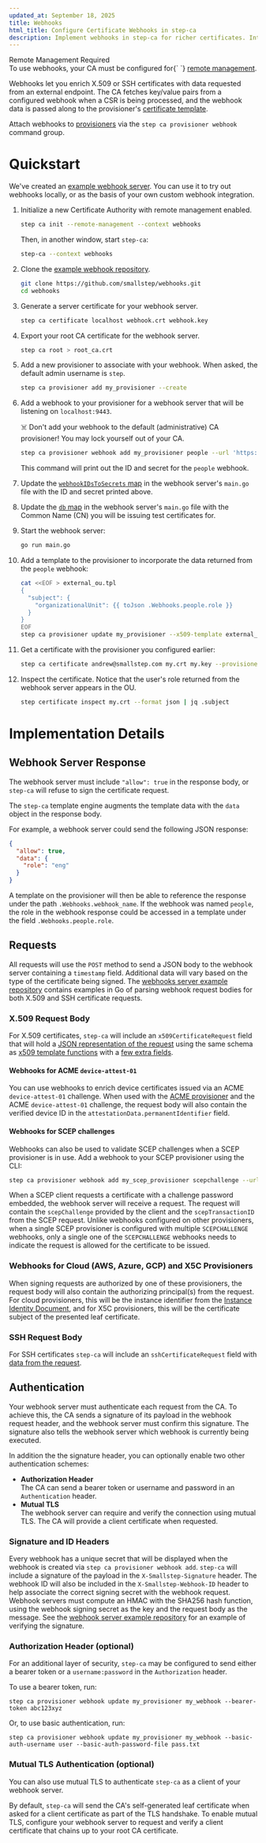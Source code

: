 ```yaml
---
updated_at: September 18, 2025
title: Webhooks
html_title: Configure Certificate Webhooks in step-ca
description: Implement webhooks in step-ca for richer certificates. Integrate external data sources and automate certificate workflows with custom logic.
---
```


<Alert severity="info">
  <AlertTitle>Remote Management Required</AlertTitle>
  <div>
    To use webhooks, your CA must be configured for{` `}
    <a href="https://smallstep.com/docs/step-ca/provisioners#remote-provisioner-management">remote management</a>.
  </div>
</Alert>

Webhooks let you enrich X.509 or SSH certificates with data requested from an external endpoint.
The CA fetches key/value pairs from a configured webhook when a CSR is being processed,
and the webhook data is passed along to the provisioner's [certificate template](./templates.mdx).

Attach webhooks to [provisioners](./provisioners.mdx) via the `step ca provisioner webhook` command group.

# Quickstart

We've created an [example webhook server](https://github.com/smallstep/webhooks).
You can use it to try out webhooks locally,
or as the basis of your own custom webhook integration.

1. Initialize a new Certificate Authority with remote management enabled.

   ```bash
   step ca init --remote-management --context webhooks
   ```

   Then, in another window, start `step-ca`:

   ```bash
   step-ca --context webhooks
   ```

2. Clone the [example webhook repository](https://github.com/smallstep/webhooks).

   ```bash
   git clone https://github.com/smallstep/webhooks.git
   cd webhooks
   ```

3. Generate a server certificate for your webhook server.

   ```bash
   step ca certificate localhost webhook.crt webhook.key
   ```

4. Export your root CA certificate for the webhook server.

   ```bash
   step ca root > root_ca.crt
   ```

5. Add a new provisioner to associate with your webhook.
   When asked, the default admin username is `step`.
 
   ```bash
   step ca provisioner add my_provisioner --create
   ```

6. Add a webhook to your provisioner for a webhook server that will be listening on `localhost:9443`.

   ☠️ Don't add your webhook to the default (administrative) CA provisioner!
   You may lock yourself out of your CA.
 
   ```bash
   step ca provisioner webhook add my_provisioner people --url 'https://localhost:9443/{{ .Token.sub }}'
   ```
 
   This command will print out the ID and secret for the `people` webhook.

7. Update the [`webhookIDsToSecrets` map](https://github.com/smallstep/webhooks/blob/f6a74c2e30dcb19b15d9903fdb6271a8358d26cd/main.go#L31) in the webhook server's `main.go` file with the ID and secret printed above.

8. Update the [`db` map](https://github.com/smallstep/webhooks/blob/f6a74c2e30dcb19b15d9903fdb6271a8358d26cd/main.go#L26) in the webhook server's `main.go` file with the Common Name (CN) you will be issuing test certificates for.

9. Start the webhook server:

   ```bash
   go run main.go
   ```

10. Add a template to the provisioner to incorporate the data returned from the `people` webhook:

    ```bash
    cat <<EOF > external_ou.tpl
    {
      "subject": {
        "organizationalUnit": {{ toJson .Webhooks.people.role }}
      }
    }
    EOF
    step ca provisioner update my_provisioner --x509-template external_ou.tpl
    ```

11. Get a certificate with the provisioner you configured earlier:

    ```bash
    step ca certificate andrew@smallstep.com my.crt my.key --provisioner my_provisioner
    ```

12. Inspect the certificate. Notice that the user's role returned from the webhook server appears in the OU.

    ```bash
    step certificate inspect my.crt --format json | jq .subject
    ```

# Implementation Details

## Webhook Server Response

The webhook server must include `"allow": true` in the response body,
or `step-ca` will refuse to sign the certificate request.

The `step-ca` template engine augments the template data with the `data` object in the response body.

For example, a webhook server could send the following JSON response:
```json
{
  "allow": true,
  "data": {
    "role": "eng"
  }
}
```

A template on the provisioner will then be able to reference the response under the path `.Webhooks.webhook_name`.
If the webhook was named `people`, the role in the webhook response could be accessed in a template under the field `.Webhooks.people.role`.

## Requests

All requests will use the `POST` method to send a JSON body to the webhook server containing a `timestamp` field.
Additional data will vary based on the type of the certificate being signed.
The [webhooks server example repository](https://github.com/smallstep/webhooks) contains examples in Go of parsing webhook request bodies for both X.509 and SSH certificate requests.

### X.509 Request Body

For X.509 certificates, `step-ca` will include an `x509CertificateRequest` field
that will hold a [JSON representation of the request](https://pkg.go.dev/go.step.sm/crypto@v0.23.1/x509util#CertificateRequest)
using the same schema as [x509 template functions](https://smallstep.com/docs/step-ca/templates/#x509-templates)
with a [few extra fields](https://github.com/smallstep/certificates/blob/c169defc73db6ba4b83e1acd5bd31feafb4df050/webhook/types.go#L19-L22).

#### Webhooks for ACME `device-attest-01`

You can use webhooks to enrich device certificates issued via an ACME `device-attest-01` challenge.
When used with the [ACME provisioner](https://smallstep.com/docs/step-ca/provisioners#acme)
and the ACME `device-attest-01` challenge,
the request body will also contain the verified device ID in the `attestationData.permanentIdentifier` field.

#### Webhooks for SCEP challenges

Webhooks can also be used to validate SCEP challenges when a SCEP provisioner is in use.
Add a webhook to your SCEP provisioner using the CLI: 

  ```bash
  step ca provisioner webhook add my_scep_provisioner scepchallenge --url 'https://localhost:9443/scepvalidation' --kind SCEPCHALLENGE
  ```

When a SCEP client requests a certificate with a challenge password embedded, the webhook server will receive a request.
The request will contain the `scepChallenge` provided by the client and the `scepTransactionID` from the SCEP request.
Unlike webhooks configured on other provisioners, when a single SCEP provisioner is configured with multiple `SCEPCHALLENGE` webhooks, 
only a single one of the `SCEPCHALLENGE` webhooks needs to indicate the request is allowed for the certificate to be issued.

### Webhooks for Cloud (AWS, Azure, GCP) and X5C Provisioners

When signing requests are authorized by one of these provisioners, the request body will also contain the authorizing principal(s)
from the request. For cloud provisioners, this will be the instance identifier from the [Instance Identity Document](https://docs.aws.amazon.com/AWSEC2/latest/UserGuide/instance-identity-documents.html),
and for X5C provisioners, this will be the certificate subject of the presented leaf certificate.

### SSH Request Body

For SSH certificates `step-ca` will include an `sshCertificateRequest` field with [data from the request](https://github.com/smallstep/certificates/blob/c169defc73db6ba4b83e1acd5bd31feafb4df050/webhook/types.go#L37).


## Authentication

Your webhook server must authenticate each request from the CA.
To achieve this, the CA sends a signature of its payload in the webhook request header,
and the webhook server must confirm this signature.
The signature also tells the webhook server which webhook is currently being executed.

In addition the the signature header, you can optionally enable two other authentication schemes:
- **Authorization Header**  
  The CA can send a bearer token or username and password in an `Authentication` header.
- **Mutual TLS**  
  The webhook server can require and verify the connection using mutual TLS. The CA will provide a client certificate when requested.

### Signature and ID Headers

Every webhook has a unique secret that will be displayed when the webhook is created
via `step ca provisioner webhook add`.
`step-ca` will include a signature of the payload in the `X-Smallstep-Signature` header.
The webhook ID will also be included in the `X-Smallstep-Webhook-ID` header
to help associate the correct signing secret with the webhook request.
Webhook servers must compute an HMAC with the SHA256 hash function,
using the webhook signing secret as the key and the request body as the message.
See the [webhook server example repository](https://github.com/smallstep/webhooks) for an example of verifying the signature.

### Authorization Header (optional)

For an additional layer of security, `step-ca` may be configured to send
either a bearer token
or a `username:password` in the `Authorization` header.

To use a bearer token, run:

```
step ca provisioner webhook update my_provisioner my_webhook --bearer-token abc123xyz
```

Or, to use basic authentication, run:

```
step ca provisioner webhook update my_provisioner my_webhook --basic-auth-username user --basic-auth-password-file pass.txt
```

### Mutual TLS Authentication (optional)

You can also use mutual TLS to authenticate `step-ca` as a client of your webhook server.

By default, `step-ca` will send the CA's self-generated leaf certificate
when asked for a client certificate as part of the TLS handshake.
To enable mutual TLS,
configure your webhook server to request and verify a client certificate
that chains up to your root CA certificate.

